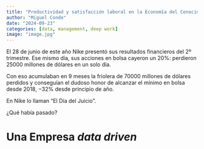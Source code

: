 ```yaml
---
title: "Productividad y satisfacción laboral en la Economía del Conocimiento"
author: "Miguel Conde"
date: "2024-09-23"
categories: [data, management, deep work]
image: "image.jpg"
---
```


El 28 de junio de este año Nike presentó sus resultados financieros del 2º trimestre. Ese mismo día, sus acciones en bolsa cayeron un 20%: perdieron $25000$ millones de dólares en un solo día.

Con eso acumulaban en 9 meses la friolera de $70000$ millones de dólares perdidos y conseguían el dudoso honor de alcanzar el mínimo en bolsa desde 2018, $-32$% desde principio de año.

En Nike lo llaman "El Día del Juicio".

¿Qué había pasado?

# Una Empresa *data driven*
